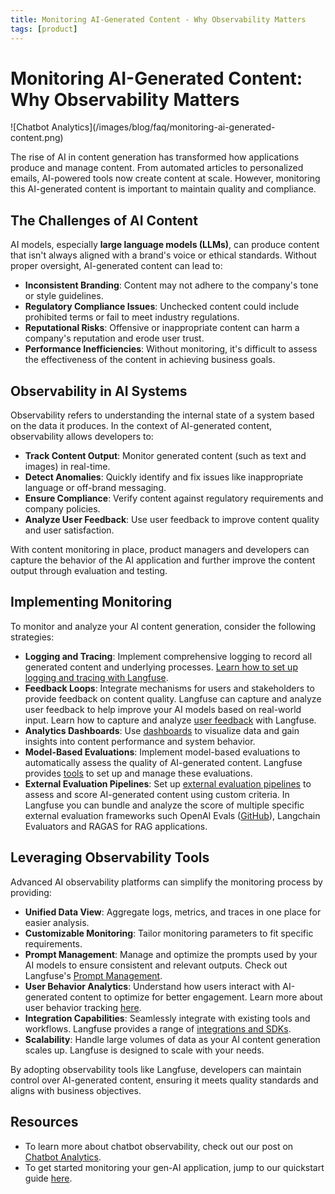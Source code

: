 ```yaml
---
title: Monitoring AI-Generated Content - Why Observability Matters
tags: [product]
---
```


# Monitoring AI-Generated Content: Why Observability Matters

<Frame border fullWidth>
  ![Chatbot Analytics](/images/blog/faq/monitoring-ai-generated-content.png)
</Frame>

The rise of AI in content generation has transformed how applications produce and manage content. From automated articles to personalized emails, AI-powered tools now create content at scale. However, monitoring this AI-generated content is important to maintain quality and compliance.

## The Challenges of AI Content

AI models, especially **large language models (LLMs)**, can produce content that isn't always aligned with a brand's voice or ethical standards. Without proper oversight, AI-generated content can lead to:

- **Inconsistent Branding**: Content may not adhere to the company's tone or style guidelines.
- **Regulatory Compliance Issues**: Unchecked content could include prohibited terms or fail to meet industry regulations.
- **Reputational Risks**: Offensive or inappropriate content can harm a company's reputation and erode user trust.
- **Performance Inefficiencies**: Without monitoring, it's difficult to assess the effectiveness of the content in achieving business goals.

## Observability in AI Systems

Observability refers to understanding the internal state of a system based on the data it produces. In the context of AI-generated content, observability allows developers to:

- **Track Content Output**: Monitor generated content (such as text and images) in real-time.
- **Detect Anomalies**: Quickly identify and fix issues like inappropriate language or off-brand messaging.
- **Ensure Compliance**: Verify content against regulatory requirements and company policies.
- **Analyze User Feedback**: Use user feedback to improve content quality and user satisfaction.

With content monitoring in place, product managers and developers can capture the behavior of the AI application and further improve the content output through evaluation and testing.

## Implementing Monitoring

To monitor and analyze your AI content generation, consider the following strategies:

- **Logging and Tracing**: Implement comprehensive logging to record all generated content and underlying processes. [Learn how to set up logging and tracing with Langfuse](/docs/get-started).
- **Feedback Loops**: Integrate mechanisms for users and stakeholders to provide feedback on content quality. Langfuse can capture and analyze user feedback to help improve your AI models based on real-world input. Learn how to capture and analyze [user feedback](/docs/scores/overview) with Langfuse.
- **Analytics Dashboards**: Use [dashboards](/docs/analytics/overview) to visualize data and gain insights into content performance and system behavior.
- **Model-Based Evaluations**: Implement model-based evaluations to automatically assess the quality of AI-generated content. Langfuse provides [tools](/docs/scores/model-based-evals) to set up and manage these evaluations.
- **External Evaluation Pipelines**: Set up [external evaluation pipelines](/docs/scores/external-evaluation-pipelines) to assess and score AI-generated content using custom criteria. In Langfuse you can bundle and analyze the score of multiple specific external evaluation frameworks such OpenAI Evals ([GitHub](https://github.com/openai/evals)), Langchain Evaluators and RAGAS for RAG applications.

## Leveraging Observability Tools

Advanced AI observability platforms can simplify the monitoring process by providing:

- **Unified Data View**: Aggregate logs, metrics, and traces in one place for easier analysis.
- **Customizable Monitoring**: Tailor monitoring parameters to fit specific requirements.
- **Prompt Management**: Manage and optimize the prompts used by your AI models to ensure consistent and relevant outputs. Check out Langfuse's [Prompt Management](/docs/prompts/get-started).
- **User Behavior Analytics**: Understand how users interact with AI-generated content to optimize for better engagement. Learn more about user behavior tracking [here](/docs/scores/user-feedback).
- **Integration Capabilities**: Seamlessly integrate with existing tools and workflows. Langfuse provides a range of [integrations and SDKs](/docs/integrations/overview).
- **Scalability**: Handle large volumes of data as your AI content generation scales up. Langfuse is designed to scale with your needs.

By adopting observability tools like Langfuse, developers can maintain control over AI-generated content, ensuring it meets quality standards and aligns with business objectives.

## Resources

- To learn more about chatbot observability, check out our post on [Chatbot Analytics](/faq/all/chatbot-analytics).
- To get started monitoring your gen-AI application, jump to our quickstart guide [here](/docs/get-started).
